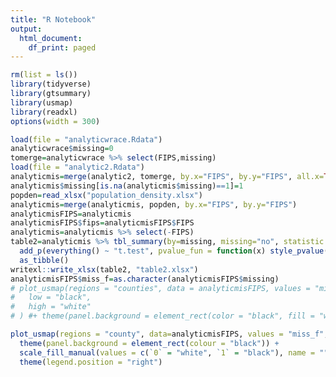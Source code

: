 ```yaml
---
title: "R Notebook"
output:
  html_document:
    df_print: paged
---
```


```r
rm(list = ls())
library(tidyverse)
library(gtsummary)
library(usmap)
library(readxl)
options(width = 300)
```

```r
load(file = "analyticwrace.Rdata")
analyticwrace$missing=0
tomerge=analyticwrace %>% select(FIPS,missing)
load(file = "analytic2.Rdata")
analyticmis=merge(analytic2, tomerge, by.x="FIPS", by.y="FIPS", all.x=TRUE)
analyticmis$missing[is.na(analyticmis$missing)==1]=1
popden=read_xlsx("population_density.xlsx")
analyticmis=merge(analyticmis, popden, by.x="FIPS", by.y="FIPS")
analyticmisFIPS=analyticmis
analyticmisFIPS$fips=analyticmisFIPS$FIPS
analyticmis=analyticmis %>% select(-FIPS)
table2=analyticmis %>% tbl_summary(by=missing, missing="no", statistic = all_continuous() ~ "{mean}") %>% 
  add_p(everything() ~ "t.test", pvalue_fun = function(x) style_pvalue(x, digits = 2)) %>% 
  as_tibble()
writexl::write_xlsx(table2, "table2.xlsx")
analyticmisFIPS$miss_f=as.character(analyticmisFIPS$missing)
# plot_usmap(regions = "counties", data = analyticmisFIPS, values = "missing") + scale_fill_steps(
#   low = "black",
#   high = "white"
# ) #+ theme(panel.background = element_rect(color = "black", fill = "white"))

plot_usmap(regions = "county", data=analyticmisFIPS, values = "miss_f",color="grey")+ 
  theme(panel.background = element_rect(colour = "black")) +
  scale_fill_manual(values = c(`0` = "white", `1` = "black"), name = "", labels=c("not missing","missing")) + 
  theme(legend.position = "right")

```

